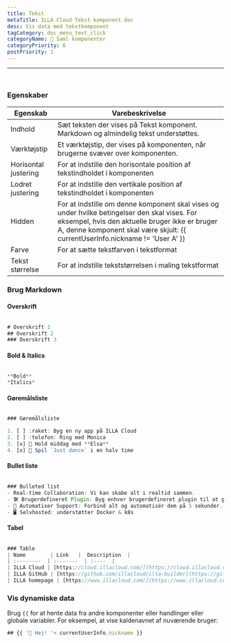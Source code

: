 ```yaml
---
title: Tekst
metaTitle: ILLA Cloud Tekst komponent doc
desc: Vis data med tekstkomponent
tagCategory: doc_menu_text_click
categoryName: 🧬 Saml komponenter
categoryPriority: 6
postPriority: 1
---
```


* * *

## <h2 hidden>Tekst</h2>

<img src='https://cdn.illacloud.com/official-website/img/docs/assemble/text1.png' alt="" />

### Egenskaber

| Egenskab             | Varebeskrivelse                                                                                                                                                                                                                  |
| -------------------- | -------------------------------------------------------------------------------------------------------------------------------------------------------------------------------------------------------------------------------- |
| Indhold              | Sæt teksten der vises på Tekst komponent. Markdown og almindelig tekst understøttes.                                                                                                                                             |
| Værktøjstip          | Et værktøjstip, der vises på komponenten, når brugerne svæver over komponenten.                                                                                                                                                  |
| Horisontal justering | For at indstille den horisontale position af tekstindholdet i komponenten                                                                                                                                                        |
| Lodret justering     | For at indstille den vertikale position af tekstindholdet i komponenten                                                                                                                                                          |
| Hidden               | For at indstille om denne komponent skal vises og under hvilke betingelser den skal vises. For eksempel, hvis den aktuelle bruger ikke er bruger A, denne komponent skal være skjult: {{ currentUserInfo.nickname != 'User A' }} |
| Farve                | For at sætte tekstfarven i tekstformat                                                                                                                                                                                           |
| Tekst størrelse      | For at indstille tekststørrelsen i maling tekstformat                                                                                                                                                                            |

### Brug Markdown

#### Overskrift

<img src='https://cdn.illacloud.com/official-website/img/docs/assemble/text2.png' alt="" />

```jsx
# Overskrift 1
## Overskrift 2
### Overskrift 3
```

#### Bold & Italics

<img src='https://cdn.illacloud.com/official-website/img/docs/assemble/text3.png' alt="" />

```jsx
**Bold**
*Italics*
```

#### Gøremålsliste

<img src='https://cdn.illacloud.com/official-website/img/docs/assemble/text4.png' alt="" />

```jsx
### Gøremålsliste

1. [ ] :raket: Byg en ny app på ILLA Cloud
2. [ ] :telefon: Ring med Monica
3. [x] 🍷 Hold middag med **Elsa**
4. [x] 💃 Spil `Just dance` i en halv time
```

#### Bullet liste

<img src='https://cdn.illacloud.com/official-website/img/docs/assemble/text5.png' alt="" />

```jsx
### Bulleted list
- Real-time Collaboration: Vi kan skabe alt i realtid sammen.
- 🛠️ Brugerdefineret Plugin: Byg enhver brugerdefineret plugin til at gøre, hvad du ønsker.
- 🤖 Automatiser Support: Forbind alt og automatisér dem på 5 sekunder.
- 🖥️ Selvhosted: understøtter Docker & k8s
```

#### Tabel

<img src='https://cdn.illacloud.com/official-website/img/docs/assemble/text6.png' alt="" />

```jsx
### Table
| Name        | Link   |  Description  |
| :--------  | :-------  | :----  |
| ILLA Cloud | [https://cloud.illacloud.com/](https://cloud.illacloud.com/) |Build apps on ILLA Cloud|
| ILLA GitHub | [https://github.com/illacloud/illa-builder](https://github.com/illacloud/illa-builder) |Star us on GitHub|
| ILLA homepage | [https://www.illacloud.com/](https://www.illacloud.com/) |ILLA Cloud Offical website
```

### Vis dynamiske data

Brug `{{` for at hente data fra andre komponenter eller handlinger eller globale variabler. For eksempel, at vise kaldenavnet af nuværende bruger:

```jsx
## {{ '👋 Hej! '+ currentUserInfo.nickname }}
```
